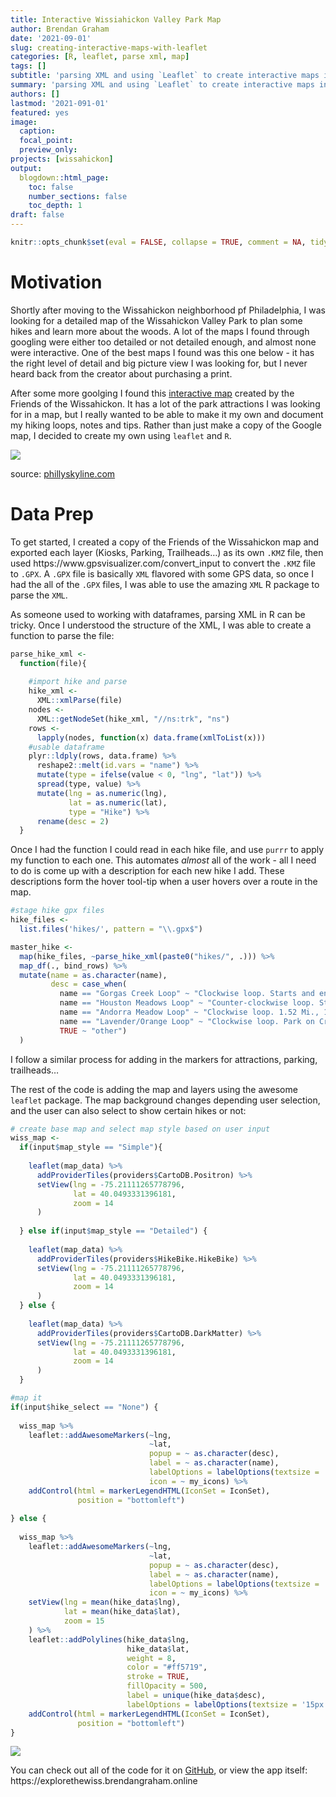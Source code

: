 ```yaml
---
title: Interactive Wissiahickon Valley Park Map
author: Brendan Graham
date: '2021-09-01'
slug: creating-interactive-maps-with-leaflet
categories: [R, leaflet, parse xml, map]
tags: []
subtitle: 'parsing XML and using `Leaflet` to create interactive maps in R'
summary: 'parsing XML and using `Leaflet` to create interactive maps in R'
authors: []
lastmod: '2021-091-01'
featured: yes 
image:
  caption:
  focal_point:
  preview_only:
projects: [wissahickon]
output:
  blogdown::html_page:
    toc: false
    number_sections: false
    toc_depth: 1
draft: false
---
```


```r
knitr::opts_chunk$set(eval = FALSE, collapse = TRUE, comment = NA, tidy = FALSE)
```

# Motivation

Shortly after moving to the Wissahickon neighborhood pf Philadelphia, I was looking for a detailed map of the Wissahickon Valley Park to plan some hikes and learn more about the woods. A lot of the maps I found through googling were either too detailed or not detailed enough, and almost none were interactive. One of the best maps I found was this one below - it has the right level of detail and big picture view I was looking for, but I never heard back from the creator about purchasing a print.

After some more goolging I found this [interactive map](https://www.google.com/maps/d/u/0/viewer?mid=13bnd0IRNwzTpI7VFPASNSWXC5yk) created by the Friends of the Wissahickon. It has a lot of the park attractions I was looking for in a map, but I really wanted to be able to make it my own and document my hiking loops, notes and tips. Rather than just make a copy of the Google map, I decided to create my own using `leaflet` and `R`.

![](wiss_map.jpg)



source: [phillyskyline.com](http://phillyskyline.com/2015/04/22/happy-earth-day-and-other-assorted-one-mans-trash-affairs/) 

# Data Prep

To get started, I created a copy of the Friends of the Wissahickon map and exported each layer (Kiosks, Parking, Trailheads...) as its own `.KMZ` file, then used https://www.gpsvisualizer.com/convert_input to convert the `.KMZ` file to `.GPX`. A `.GPX` file is basically `XML` flavored with some GPS data, so once I had the all of the `.GPX` files, I was able to use the amazing `XML` R package to parse the `XML`.

As someone used to working with dataframes, parsing XML in R can be tricky. Once I understood the structure of the XML, I was able to create a function to parse the file:
```r
parse_hike_xml <-
  function(file){
    
    #import hike and parse
    hike_xml <-
      XML::xmlParse(file)
    nodes <-
      XML::getNodeSet(hike_xml, "//ns:trk", "ns")
    rows <-
      lapply(nodes, function(x) data.frame(xmlToList(x)))
    #usable dataframe
    plyr::ldply(rows, data.frame) %>% 
      reshape2::melt(id.vars = "name") %>%
      mutate(type = ifelse(value < 0, "lng", "lat")) %>%
      spread(type, value) %>%
      mutate(lng = as.numeric(lng),
             lat = as.numeric(lat),
             type = "Hike") %>%
      rename(desc = 2)
  }
```

Once I had the function I could read in each hike file, and use `purrr` to apply my function to each one. This automates *almost* all of the work - all I need to do is come up with a description for each new hike I add. These descriptions form the hover tool-tip when a user hovers over a route in the map.
```r
#stage hike gpx files
hike_files <-
  list.files('hikes/', pattern = "\\.gpx$")

master_hike <- 
  map(hike_files, ~parse_hike_xml(paste0("hikes/", .))) %>%
  map_df(., bind_rows) %>%
  mutate(name = as.character(name),
         desc = case_when(
           name == "Gorgas Creek Loop" ~ "Clockwise loop. Starts and ends at Mt Airy Trailhead. 1.49 Mi., 105 ft. elevation",
           name == "Houston Meadows Loop" ~ "Counter-clockwise loop. Starts and ends at Houston Playground. 2.48 Mi., 325 ft. elevation",
           name == "Andorra Meadow Loop" ~ "Clockwise loop. 1.52 Mi., 104 ft. elevation",
           name == "Lavender/Orange Loop" ~ "Clockwise loop. Park on Crefeld and go through gated park entrance. 1.89 Mi., 233 ft. elevation",
           TRUE ~ "other")
  )
```

I follow a similar process for adding in the markers for attractions, parking, trailheads...

The rest of the code is adding the map and layers using the awesome `leaflet` package. The map background changes depending user selection, and the user can also select to show certain hikes or not:
```r
# create base map and select map style based on user input
wiss_map <-
  if(input$map_style == "Simple"){
    
    leaflet(map_data) %>%
      addProviderTiles(providers$CartoDB.Positron) %>%
      setView(lng = -75.21111265778796,
              lat = 40.0493331396181,
              zoom = 14
      )
    
  } else if(input$map_style == "Detailed") {
    
    leaflet(map_data) %>%
      addProviderTiles(providers$HikeBike.HikeBike) %>%
      setView(lng = -75.21111265778796,
              lat = 40.0493331396181,
              zoom = 14
      )
  } else {
    
    leaflet(map_data) %>%
      addProviderTiles(providers$CartoDB.DarkMatter) %>%
      setView(lng = -75.21111265778796,
              lat = 40.0493331396181,
              zoom = 14
      )
  }

#map it
if(input$hike_select == "None") {
  
  wiss_map %>%  
    leaflet::addAwesomeMarkers(~lng,
                               ~lat,
                               popup = ~ as.character(desc),
                               label = ~ as.character(name),
                               labelOptions = labelOptions(textsize = '13px'),
                               icon = ~ my_icons) %>% 
    addControl(html = markerLegendHTML(IconSet = IconSet),
               position = "bottomleft")
  
} else {
  
  wiss_map %>% 
    leaflet::addAwesomeMarkers(~lng,
                               ~lat,
                               popup = ~ as.character(desc),
                               label = ~ as.character(name),
                               labelOptions = labelOptions(textsize = '13px'),
                               icon = ~ my_icons) %>%
    setView(lng = mean(hike_data$lng),
            lat = mean(hike_data$lat),
            zoom = 15
    ) %>%
    leaflet::addPolylines(hike_data$lng, 
                          hike_data$lat,
                          weight = 8, 
                          color = "#ff5719",
                          stroke = TRUE, 
                          fillOpacity = 500,
                          label = unique(hike_data$desc),
                          labelOptions = labelOptions(textsize = '15px')) %>%
    addControl(html = markerLegendHTML(IconSet = IconSet),
               position = "bottomleft")
}
```

![](featured.jpg)

You can check out all of the code for it on [GitHub](https://github.com/brndngrhm/wissahickon_valley_explorer), or view the app itself: https://explorethewiss.brendangraham.online


